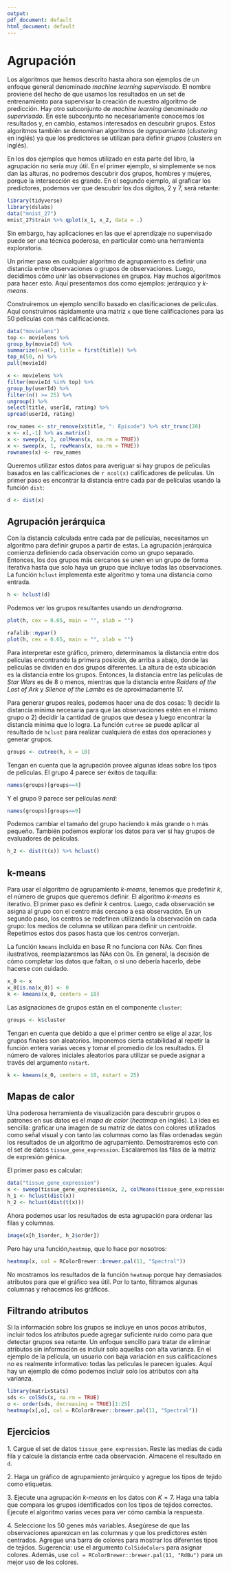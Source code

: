```yaml
---
output:
pdf_document: default
html_document: default
---
```

# Agrupación {#clustering}

Los algoritmos que hemos descrito hasta ahora son ejemplos de un enfoque general denominado _machine learning supervisado_. El nombre proviene del hecho de que usamos los resultados en un set de entrenamiento para supervisar la creación de nuestro algoritmo de predicción. Hay otro subconjunto de _machine learning_ denominado _no supervisado_. En este subconjunto no necesariamente conocemos los resultados y, en cambio, estamos interesados en descubrir grupos. Estos algoritmos también se denominan algoritmos de _agrupamiento_ (_clustering_ en inglés) ya que los predictores se utilizan para definir _grupos_ (_clusters_ en inglés).

En los dos ejemplos que hemos utilizado en esta parte del libro, la agrupación no sería muy útil. En el primer ejemplo, si simplemente se nos dan las alturas, no podremos descubrir dos grupos, hombres y mujeres, porque la intersección es grande. En el segundo ejemplo, al graficar los predictores, podemos ver que descubrir los dos dígitos, 2 y 7, será retante:

```r
library(tidyverse)
library(dslabs)
data("mnist_27")
mnist_27$train %>% qplot(x_1, x_2, data = .)
```

Sin embargo, hay aplicaciones en las que el aprendizaje no supervisado puede ser una técnica poderosa, en particular como una herramienta exploratoria.

Un primer paso en cualquier algoritmo de agrupamiento es definir una distancia entre observaciones o grupos de observaciones. Luego, decidimos cómo unir las observaciones en grupos. Hay muchos algoritmos para hacer esto. Aquí presentamos dos como ejemplos: jerárquico y _k-means_.

Construiremos un ejemplo sencillo basado en clasificaciones de películas. Aquí construimos rápidamente una matriz `x` que tiene calificaciones para las 50 películas con más calificaciones.

```r
data("movielens")
top <- movielens %>%
group_by(movieId) %>%
summarize(n=n(), title = first(title)) %>%
top_n(50, n) %>%
pull(movieId)

x <- movielens %>%
filter(movieId %in% top) %>%
group_by(userId) %>%
filter(n() >= 25) %>%
ungroup() %>%
select(title, userId, rating) %>%
spread(userId, rating)

row_names <- str_remove(x$title, ": Episode") %>% str_trunc(20)
x <- x[,-1] %>% as.matrix()
x <- sweep(x, 2, colMeans(x, na.rm = TRUE))
x <- sweep(x, 1, rowMeans(x, na.rm = TRUE))
rownames(x) <- row_names
```

Queremos utilizar estos datos para averiguar si hay grupos de películas basados en las calificaciones de `r ncol(x)` calificadores de películas. Un primer paso es encontrar la distancia entre cada par de películas usando la función `dist`:

```r
d <- dist(x)
```

## Agrupación jerárquica

Con la distancia calculada entre cada par de películas, necesitamos un algoritmo para definir grupos a partir de estas. La agrupación jerárquica comienza definiendo cada observación como un grupo separado. Entonces, los dos grupos más cercanos se unen en un grupo de forma iterativa hasta que solo haya un grupo que incluye todas las observaciones. La función `hclust` implementa este algoritmo y toma una distancia como entrada.

```r
h <- hclust(d)
```

Podemos ver los grupos resultantes usando un _dendrograma_.

```r
plot(h, cex = 0.65, main = "", xlab = "")
```

```r
rafalib::mypar()
plot(h, cex = 0.65, main = "", xlab = "")
```

Para interpretar este gráfico, primero, determinamos la distancia entre dos películas encontrando la primera posición, de arriba a abajo, donde las películas se dividen en dos grupos diferentes. La altura de esta ubicación es la distancia entre los grupos. Entonces, la distancia entre las películas de _Star Wars_ es de 8 o menos, mientras que la distancia entre _Raiders of the Lost of Ark_ y _Silence of the Lambs_ es de aproximadamente 17.

Para generar grupos reales, podemos hacer una de dos cosas: 1) decidir la distancia mínima necesaria para que las observaciones estén en el mismo grupo o 2) decidir la cantidad de grupos que desea y luego encontrar la distancia mínima que lo logra. La función `cutree` se puede aplicar al resultado de `hclust` para realizar cualquiera de estas dos operaciones y generar grupos.

```r
groups <- cutree(h, k = 10)
```

Tengan en cuenta que la agrupación provee algunas ideas sobre los tipos de películas. El grupo 4 parece ser éxitos de taquilla:

```r
names(groups)[groups==4]
```

Y el grupo 9 parece ser películas _nerd_:

```r
names(groups)[groups==9]
```

Podemos cambiar el tamaño del grupo haciendo `k` más grande o `h` más pequeño. También podemos explorar los datos para ver si hay grupos de evaluadores de películas.

```r
h_2 <- dist(t(x)) %>% hclust()
```

<!--
```r
plot(h_2, cex = 0.35)
```
-->

## k-means

Para usar el algoritmo de agrupamiento _k-means_, tenemos que predefinir $k$, el número de grupos que queremos definir. El algoritmo _k-means_ es iterativo. El primer paso es definir $k$ centros. Luego, cada observación se asigna al grupo con el centro más cercano a esa observación. En un segundo paso, los centros se redefinen utilizando la observación en cada grupo: los medios de columna se utilizan para definir un _centroide_. Repetimos estos dos pasos hasta que los centros converjan.

La función `kmeans` incluida en base R no funciona con NAs. Con fines ilustrativos, reemplazaremos las NAs con 0s. En general, la decisión de cómo completar los datos que faltan, o si uno debería hacerlo, debe hacerse con cuidado.

```r
x_0 <- x
x_0[is.na(x_0)] <- 0
k <- kmeans(x_0, centers = 10)
```

Las asignaciones de grupos están en el componente `cluster`:

```r
groups <- k$cluster
```

Tengan en cuenta que debido a que el primer centro se elige al azar, los grupos finales son aleatorios. Imponemos cierta estabilidad al repetir la función entera varias veces y tomar el promedio de los resultados. El número de valores iniciales aleatorios para utilizar se puede asignar a través del argumento `nstart`.

```r
k <- kmeans(x_0, centers = 10, nstart = 25)
```

## Mapas de calor

Una poderosa herramienta de visualización para descubrir grupos o patrones en sus datos es el _mapa de calor_ (_heatmap_ en inglés). La idea es sencilla: graficar una imagen de su matriz de datos con colores utilizados como señal visual y con tanto las columnas como las filas ordenadas según los resultados de un algoritmo de agrupamiento. Demostraremos esto con el set de datos `tissue_gene_expression`. Escalaremos las filas de la matriz de expresión génica.

El primer paso es calcular:
```r
data("tissue_gene_expression")
x <- sweep(tissue_gene_expression$x, 2, colMeans(tissue_gene_expression$x))
h_1 <- hclust(dist(x))
h_2 <- hclust(dist(t(x)))
```


Ahora podemos usar los resultados de esta agrupación para ordenar las filas y columnas.

```r
image(x[h_1$order, h_2$order])
```

Pero hay una función,`heatmap`, que lo hace por nosotros:

```r
heatmap(x, col = RColorBrewer::brewer.pal(11, "Spectral"))
```

No mostramos los resultados de la función `heatmap` porque hay demasiados atributos para que el gráfico sea útil. Por lo tanto, filtramos algunas columnas y rehacemos los gráficos.

## Filtrando atributos

Si la información sobre los grupos se incluye en unos pocos atributos, incluir todos los atributos puede agregar suficiente ruido como para que detectar grupos sea retante. Un enfoque sencillo para tratar de eliminar atributos sin información es incluir solo aquellas con alta varianza. En el ejemplo de la película, un usuario con baja variación en sus calificaciones no es realmente informativo: todas las películas le parecen iguales. Aquí hay un ejemplo de cómo podemos incluir solo los atributos con alta varianza.

```r
library(matrixStats)
sds <- colSds(x, na.rm = TRUE)
o <- order(sds, decreasing = TRUE)[1:25]
heatmap(x[,o], col = RColorBrewer::brewer.pal(11, "Spectral"))
```


## Ejercicios

1\. Cargue el set de datos `tissue_gene_expression`. Reste las medias de cada fila y calcule la distancia entre cada observación. Almacene el resultado en `d`.


2\. Haga un gráfico de agrupamiento jerárquico y agregue los tipos de tejido como etiquetas.


3\. Ejecute una agrupación _k-means_ en los datos con $K=7$. Haga una tabla que compara los grupos identificados con los tipos de tejidos correctos. Ejecute el algoritmo varias veces para ver cómo cambia la respuesta.


4\. Seleccione los 50 genes más variables. Asegúrese de que las observaciones aparezcan en las columnas y que los predictores estén centrados. Agregue una barra de colores para mostrar los diferentes tipos de tejidos. Sugerencia: use el argumento `ColSideColors` para asignar colores. Además, use `col = RColorBrewer::brewer.pal(11, "RdBu")` para un mejor uso de los colores.

